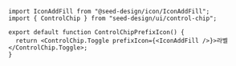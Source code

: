 ```tsx copy
import IconAddFill from "@seed-design/icon/IconAddFill";
import { ControlChip } from "seed-design/ui/control-chip";

export default function ControlChipPrefixIcon() {
  return <ControlChip.Toggle prefixIcon={<IconAddFill />}>라벨</ControlChip.Toggle>;
}

```
